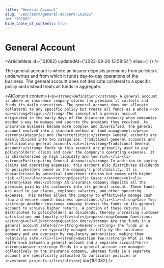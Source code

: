 ```yaml
---
title: "General Account"
slug: "/en/learn/general-account-101082"
id: "101082"
hide_table_of_contents: true
---
```



# General Account

<ArticleMeta id={101082} updatedAt={'2023-09-26 13:58:54'} alias={`[]`} />
<div className='border-solid border-b border-t-0 my-4 border-[var(--ifm-color-gray-300)]' />

The general account is where an insurer deposits premiums from policies it underwrites and from which it funds day-to-day operations of the business. The general account does not dedicate collateral to a specific policy and instead treats all funds in aggregate.

<AIContent content={`<p><strong>Definition:</strong> A general account is where an insurance company stores the premiums it collects and funds its daily operations. The general account does not allocate collateral to any specific policy but treats all funds as a whole.</p><p><strong>Origin:</strong> The concept of a general account originated in the early days of the insurance industry when companies needed a way to manage and operate the premiums they received. As insurance business became more complex and diversified, the general account evolved into a standard method of fund management.</p><p><strong>Categories and Characteristics:</strong> General accounts are mainly divided into two categories: traditional general accounts and participating general accounts.<ul><li><strong>Traditional General Account:</strong> Funds in this account are primarily used to pay policyholders' claims and cover the company's operating expenses. It is characterized by high liquidity and low risk.</li><li><strong>Participating General Account:</strong> In addition to paying claims and operating expenses, this account also distributes dividends to policyholders based on the company's profitability. It is characterized by potential investment returns but comes with higher risk.</li></ul></p><p><strong>Specific Cases:</strong><ul><li><strong>Case One:</strong> An insurance company deposits all the premiums paid by its customers into its general account. These funds are used to pay claims, employee salaries, and other operating expenses. This method allows the company to effectively manage cash flow and ensure smooth business operations.</li><li><strong>Case Two:</strong> Another insurance company invests the funds in its general account to achieve higher returns. A portion of these returns is distributed to policyholders as dividends, thereby increasing customer satisfaction and loyalty.</li></ul></p><p><strong>Common Questions:</strong><ul><li><strong>Question One:</strong> Are the funds in a general account safe?<br/><strong>Answer:</strong> The funds in a general account are typically managed strictly by the insurance company and are overseen by regulatory authorities, making them relatively safe.</li><li><strong>Question Two:</strong> What is the difference between a general account and a separate account?<br/><strong>Answer:</strong> Funds in a general account are managed collectively by the insurance company, whereas funds in a separate account are specifically allocated to particular policies or investment projects.</li></ul></p>`} id={101082} />
